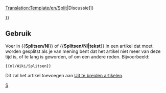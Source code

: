 <noinclude>[[Translation:Template/en/Split]]</noinclude><noinclude></noinclude>{{en/Ambox| type  = move
| image = Split.png
| text  = <strong>Splitsen</strong><br>Er wordt voorgesteld deze pagina te splitsen in meerdere pagina's. ([[{{{discuss|{{TALKPAGENAME}}}}}|Discussie]])<p>{{{1|}}}</p>
}}<includeonly>{{{2|[[Category:en/Manual/Articles to be split]]}}}</includeonly><noinclude>

==Gebruik==
Voer in <nowiki>{{</nowiki>'''Splitsen/Nl'''<nowiki>}}</nowiki> of <nowiki>{{</nowiki>'''Splitsen/Nl|tekst'''<nowiki>}}</nowiki> in een artikel dat moet worden gesplitst als je van mening bent dat het artikel niet meer van deze tijd is, of te lang is geworden, of om een andere reden. Bijvoorbeeld: 
<pre>{{nl/Wiki/Splitsen}}</pre>
Dit zal het artikel toevoegen aan [[:Category:nl/Uit te breiden artikelen|Uit te breiden artikelen]].

[[Category:nl/Manual/Base Set/Berichtenbox|S]]</noinclude>